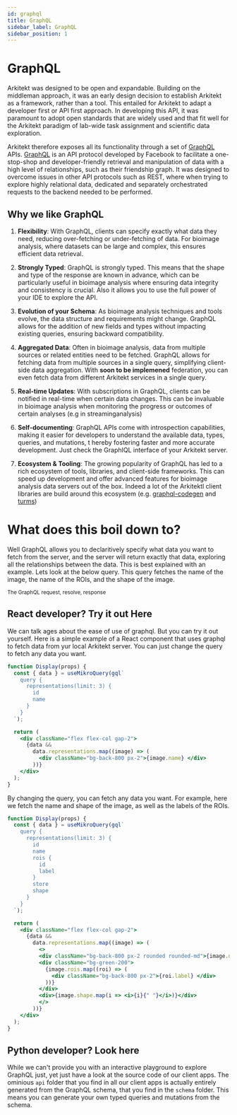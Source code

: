 ```yaml
---
id: graphql
title: GraphQL
sidebar_label: GraphQL
sidebar_position: 1
---
```



# GraphQL

Arkitekt was designed to be open and expandable. Building on the middleman approach, it
was an early design decision to establish Arkitekt as a framework, rather than a tool. This
entailed for Arkitekt to adapt a developer first or API first approach. In developing this
API, it was paramount to adopt open standards that are widely used and that fit well for the
Arkitekt paradigm of lab-wide task assignment and scientific data exploration.

Arkitekt therefore exposes all its functionality through a set of [GraphQL](https://graphql.org/) APIs.  [GraphQL](https://graphql.org/) is an
API protocol developed by Facebook to facilitate a one-stop-shop and developer-friendly
retrieval and manipulation of data with a high level of relationships, such as their friendship
graph. It was designed to overcome issues in other API protocols such as REST, where when trying to explore highly relational data, 
dedicated and separately orchestrated requests to the backend needed to be performed.

## Why we like GraphQL


1. **Flexibility**: With GraphQL, clients can specify exactly what data they need, reducing over-fetching or under-fetching of data. 
    For bioimage analysis, where datasets can be large and complex, this ensures efficient data retrieval.

2. **Strongly Typed**: GraphQL is strongly typed. This means that the shape and type of the response are known in advance, 
    which can be particularly useful in bioimage analysis where ensuring data integrity and consistency is crucial. Also it allows you
    to use the full power of your IDE to explore the API.

3. **Evolution of your Schema**: As bioimage analysis techniques and tools evolve, the data structure and requirements might change. 
    GraphQL allows for the addition of new fields and types without impacting existing queries, ensuring backward compatibility.

4. **Aggregated Data**: Often in bioimage analysis, data from multiple sources or related entities need to be fetched. 
    GraphQL allows for fetching data from multiple sources in a single query, simplifying client-side data aggregation. With
    **soon to be implemened** federation, you can even fetch data from different Arkitekt services in a single query.

5. **Real-time Updates**: With subscriptions in GraphQL, clients can be notified in real-time when certain data changes. 
    This can be invaluable in bioimage analysis when monitoring the progress or outcomes of certain analyses (e.g in streaminganalysis)

6. **Self-documenting**: GraphQL APIs come with introspection capabilities, making it easier for developers to understand the available data, types, queries, and mutations, t
    hereby fostering faster and more accurate development. Just check the GraphIQL interface of your Arkitekt server.

      

7. **Ecosystem & Tooling**: The growing popularity of GraphQL has led to a rich ecosystem of tools, libraries, and client-side frameworks.
     This can speed up development and offer advanced features for bioimage analysis data servers out of the box. Indeed a lot of the Arkitektl
     client libraries are build around this ecosystem (e.g. [graphql-codegen](https://the-guild.dev/graphql/codegen) and [turms](https://github.com/jhnnsrs/turms))


# What does this boil down to?

Well GraphQL allows you to declaritively specify what data you want to fetch from the server, and the server will return exactly that data, exploring 
all the relationships between the data. This is best explained with an example. Lets look at the 
below query. This query fetches the name of the image, the name of the ROIs, and the shape of the image. 

<div className="mt-2 w-20">
<Image img={thumbnail} />

<div className="text-gray-400 mb-2">
<small>The GraphQL request, resolve, response  </small>
</div>
</div>

## React developer? Try it out Here

We can talk ages about the ease of use of graphql. But you can try it out yourself. Here is a simple example of a React component that uses graphql to fetch data from yur local Arkitekt server.
You can just change the query to fetch any data you want.

```jsx live
function Display(props) {
  const { data } = useMikroQuery(gql`
    query {
      representations(limit: 3) {
        id
        name
      }
    }
  `);

  return (
    <div className="flex flex-col gap-2">
      {data &&
        data.representations.map((image) => (
          <div className="bg-back-800 px-2">{image.name} </div>
        ))}
    </div>
  );
}

```

By changing the query, you can fetch any data you want. For example, here we fetch the name and shape of the image, as well as the labels of the ROIs.

```jsx live
function Display(props) {
  const { data } = useMikroQuery(gql`
    query {
      representations(limit: 3) {
        id
        name
        rois {
          id
          label
        }
        store
        shape
      }
    }
  `);

  return (
    <div className="flex flex-col gap-2">
      {data &&
        data.representations.map((image) => (
          <>
          <div className="bg-back-800 px-2 rounded rounded-md">{image.name} </div>
          <div className="bg-green-200">
            {image.rois.map((roi) => (
              <div className="bg-back-800 px-2">{roi.label} </div>
            ))}
          </div>
          <div>{image.shape.map(i => <i>{i}{" "}</i>)}</div>
          </>
        ))}
    </div>
  );
}

```

## Python developer? Look here

While we can't provide you with an interactive playground to explore GraphQL just, yet
just have a look at the source code of our client apps. The ominious `api` folder that you
find in all our client apps is actually entirely generated from the GraphQL schema, that you
find in the `schema` folder. This means you can generate your own typed queries and mutations
from the schema. 


